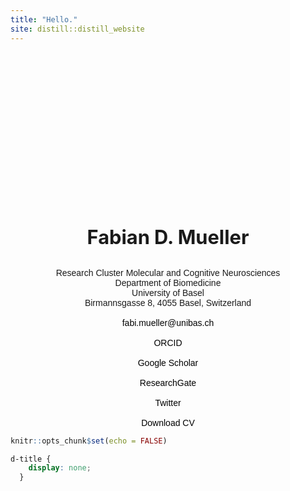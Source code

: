 ```yaml
---
title: "Hello."
site: distill::distill_website
---
```


<div style="text-align: center; padding-top: 2em; font-size: 2.2em">
  <br>
  <br>
  <br>
  <br>
  <br>
  <strong>Fabian D. Mueller</strong> <br>
</div>

<div style="text-align: center; padding-top: -1em; font-family: 'Alata', sans-serif;">
  Research Cluster Molecular and Cognitive Neurosciences <br>
  Department of Biomedicine <br>
  University of Basel <br>
  Birmannsgasse 8, 4055 Basel, Switzerland <br>
  <br>
  <a href="mailto:fabi.mueller@unibas.ch" style="color: #000000; text-decoration: none;">
    <i class="fas fa-envelope"></i> fabi.mueller@unibas.ch
  </a>
  <br>
  <br>
  <a href="https://orcid.org/0000-0002-0105-7004" target="_blank" style="color: #000000; text-decoration: none;">
    <i class="ai ai-orcid"></i> ORCID
  </a>
  <br>
  <br>
  <a href="https://scholar.google.com/citations?user=uvFIXckAAAAJ" target="_blank" style="color: #000000; text-decoration: none;">
    <i class="ai ai-google-scholar"></i> Google Scholar
  </a>
  <br>
  <br>
  <a href="https://www.researchgate.net/profile/Fabian-Mueller-16" target="_blank" style="color: #000000; text-decoration: none;">
    <i class="ai ai-researchgate"></i> ResearchGate
  </a>
  <br>
  <br>
  <a href="https://twitter.com/Fabian__Mueller" target="_blank" style="color: #000000; text-decoration: none;">
    <i class="fab fa-twitter"></i> Twitter
  </a>
  <br>
  <br>
  <a href="pdf/CV_MuellerFabian_04_2023.pdf" target="_blank" style="color: #000000; text-decoration: none;">
    <i class="fas fa-file-pdf"></i> Download CV
  </a>
</div>



```r
knitr::opts_chunk$set(echo = FALSE)
```

```css
d-title {
    display: none;
  }
```



